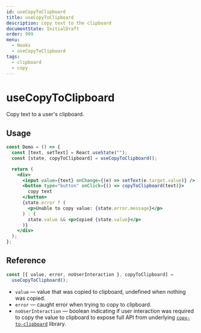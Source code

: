 ```yaml
---
id: useCopyToClipboard
title: useCopyToClipboard
description: copy text to the clipboard
documentState: InitialDraft
order: 999
menu:
  - Hooks
  - useCopyToClipboard
tags:
  - clipboard
  - copy
---
```


# useCopyToClipboard

Copy text to a user's clipboard.

## Usage

```jsx
const Demo = () => {
  const [text, setText] = React.useState("");
  const [state, copyToClipboard] = useCopyToClipboard();

  return (
    <div>
      <input value={text} onChange={(e) => setText(e.target.value)} />
      <button type="button" onClick={() => copyToClipboard(text)}>
        copy text
      </button>
      {state.error ? (
        <p>Unable to copy value: {state.error.message}</p>
      ) : (
        state.value && <p>Copied {state.value}</p>
      )}
    </div>
  );
};
```

## Reference

```js
const [{ value, error, noUserInteraction }, copyToClipboard] =
  useCopyToClipboard();
```

- `value` &mdash; value that was copied to clipboard, undefined when nothing was
  copied.
- `error` &mdash; caught error when trying to copy to clipboard.
- `noUserInteraction` &mdash; boolean indicating if user interaction was
  required to copy the value to clipboard to expose full API from underlying
  [`copy-to-clipboard`](https://github.com/sudodoki/copy-to-clipboard) library.
